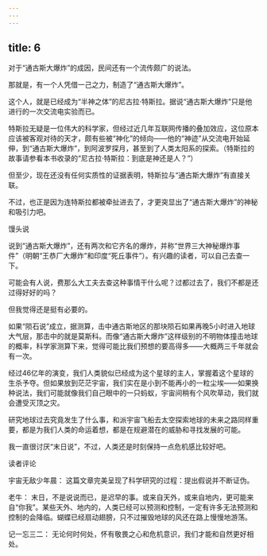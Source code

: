 ```yaml
---
---
---
```

title: 6
---



对于“通古斯大爆炸”的成因，民间还有一个流传颇广的说法。

那就是，有一个人凭借一己之力，制造了“通古斯大爆炸”。

这个人，就是已经成为“半神之体”的尼古拉·特斯拉。据说“通古斯大爆炸”只是他进行的一次交流电实验而已。

特斯拉无疑是一位伟大的科学家，但经过近几年互联网传播的叠加效应，这位原本应该被客观对待的天才，颇有些被“神化”的倾向——他的“神迹”从交流电开始延伸，到“通古斯大爆炸”，到阿波罗探月，甚至到了人类太阳系的探索。（特斯拉的故事请参看本书收录的“尼古拉·特斯拉：到底是神还是人？”）

但至少，现在还没有任何实质性的证据表明，特斯拉与“通古斯大爆炸”有直接关联。

不过，也正是因为连特斯拉都被牵扯进去了，才更突显出了“通古斯大爆炸”的神秘和吸引力吧。

馒头说

说到“通古斯大爆炸”，还有两次和它齐名的爆炸，并称“世界三大神秘爆炸事件”（明朝“王恭厂大爆炸”和印度“死丘事件”）。有兴趣的读者，可以自己去查一下。

可能会有人说，费那么大工夫去查这种事情干什么呢？过都过去了，我们不都是还过得好好的吗？

但我觉得还是挺有必要的。

如果“陨石说”成立，据测算，击中通古斯地区的那块陨石如果再晚5小时进入地球大气层，那击中的就是莫斯科。而像“通古斯大爆炸”这样级别的不明物体撞击地球的概率，科学家测算下来，觉得可能比我们预想的要高得多——大概两三千年就会有一次。

经过46亿年的演变，我们人类貌似已经成为这个星球的主人，掌握着这个星球的生杀予夺。但如果放到茫茫宇宙，我们实在是小到不能再小的一粒尘埃——如果换种说法，我们可能就像我们自己眼中的一只蚂蚁，宇宙间稍有个风吹草动，我们就会遭受灭顶之灾。

研究地球过去究竟发生了什么事，和派宇宙飞船去太空探索地球的未来之路同样重要，都是为我们人类的命运着想，都是在规避潜在的威胁和寻找发展的可能。

我一直很讨厌“末日说”，不过，人类还是时刻保持一点危机感比较好吧。

读者评论

宇宙无敌少年晨： 这篇文章完美呈现了科学研究的过程：提出假说并不断证伪。

老牛： 末日，不是说说而已，是迟早的事。或来自天外，或来自地内，更可能来自“你我”。某些天外、地内的，人类已经可以预测和控制，一定有许多无法预测和控制的会降临。蝴蝶已经扇动翅膀，只不过摧毁地球的风还在路上慢慢地游荡。

记一忘三二： 无论何时何处，怀有敬畏之心和危机意识，我们才能和自然更好相处。